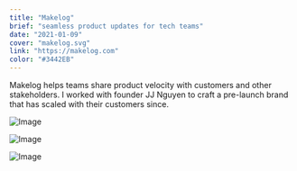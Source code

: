```yaml
---
title: "Makelog"
brief: "seamless product updates for tech teams"
date: "2021-01-09"
cover: "makelog.svg"
link: "https://makelog.com"
color: "#3442EB"
---
```


Makelog helps teams share product velocity with customers and other stakeholders. I worked with founder JJ Nguyen to craft a pre-launch brand that has scaled with their customers since.

![Image](@/images/projects/makelog/bg-white-on-dark-shadow.svg)

![Image](@/images/projects/makelog/bg-blue-on-light-shadow.svg)

![Image](@/images/projects/makelog/makelog-construction.png)
